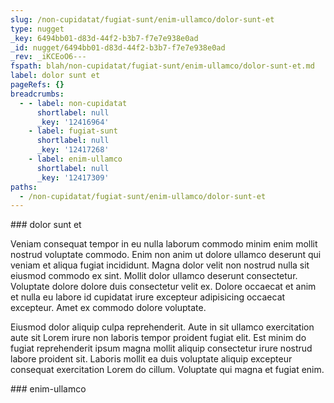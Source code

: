 ```yaml
---
slug: /non-cupidatat/fugiat-sunt/enim-ullamco/dolor-sunt-et
type: nugget
_key: 6494bb01-d83d-44f2-b3b7-f7e7e938e0ad
_id: nugget/6494bb01-d83d-44f2-b3b7-f7e7e938e0ad
_rev: _iKCEoO6---
fspath: blah/non-cupidatat/fugiat-sunt/enim-ullamco/dolor-sunt-et.md
label: dolor sunt et
pageRefs: {}
breadcrumbs:
  - - label: non-cupidatat
      shortlabel: null
      _key: '12416964'
    - label: fugiat-sunt
      shortlabel: null
      _key: '12417268'
    - label: enim-ullamco
      shortlabel: null
      _key: '12417309'
paths:
  - /non-cupidatat/fugiat-sunt/enim-ullamco/dolor-sunt-et
---
```


<NuggetArea>
<Nugget slug="/non-cupidatat/fugiat-sunt/enim-ullamco/dolor-sunt-et" type="nugget" _key="6494bb01-d83d-44f2-b3b7-f7e7e938e0ad" _id="nugget/6494bb01-d83d-44f2-b3b7-f7e7e938e0ad" _rev="_iKCEoO6---" fspath="blah/non-cupidatat/fugiat-sunt/enim-ullamco/dolor-sunt-et.md" label="dolor sunt et" paths="/non-cupidatat/fugiat-sunt/enim-ullamco/dolor-sunt-et">
<NuggetBody>
### dolor sunt et

Veniam consequat tempor in eu nulla laborum commodo minim enim mollit nostrud voluptate commodo. Enim non anim ut dolore ullamco deserunt qui veniam et aliqua fugiat incididunt. Magna dolor velit non nostrud nulla sit eiusmod commodo ex sint. Mollit dolor ullamco deserunt consectetur. Voluptate dolore dolore duis consectetur velit ex. Dolore occaecat et anim et nulla eu labore id cupidatat irure excepteur adipisicing occaecat excepteur. Amet ex commodo dolore voluptate.

Eiusmod dolor aliquip culpa reprehenderit. Aute in sit ullamco exercitation aute sit Lorem irure non laboris tempor proident fugiat elit. Est minim do fugiat reprehenderit ipsum magna mollit aliquip consectetur irure nostrud labore proident sit. Laboris mollit ea duis voluptate aliquip excepteur consequat exercitation Lorem do cillum. Voluptate qui magna et fugiat enim.

</NuggetBody>
<Breadcrumbs>
<Crumbs>
<Crumb _key="12416964" label="non-cupidatat" /><Crumb _key="12417268" label="fugiat-sunt" /><Crumb _key="12417309" label="enim-ullamco" />
</Crumbs>
</Breadcrumbs>
</Nugget>

<NuggetsInbound>
</NuggetsInbound>
<NuggetsOutbound>
</NuggetsOutbound>
</NuggetArea>
<PassagesInbound>
<Passage direction="inbound" type="passage" _key="12417309" _id="passage/12417309" _rev="_iKCEoO2--A" label="enim-ullamco" passage="enim-ullamco" fspath="blah/non-cupidatat/fugiat-sunt/enim-ullamco" paths="/non-cupidatat/fugiat-sunt/enim-ullamco" slug="/non-cupidatat/fugiat-sunt/enim-ullamco">
<NuggetBody>
### enim-ullamco

</NuggetBody>
<Breadcrumbs>
<Crumbs>
<Crumb _key="12416964" label="non-cupidatat" /><Crumb _key="12417268" label="fugiat-sunt" />
</Crumbs>
</Breadcrumbs>
</Passage>

</PassagesInbound>
<PassagesOutbound>
</PassagesOutbound>